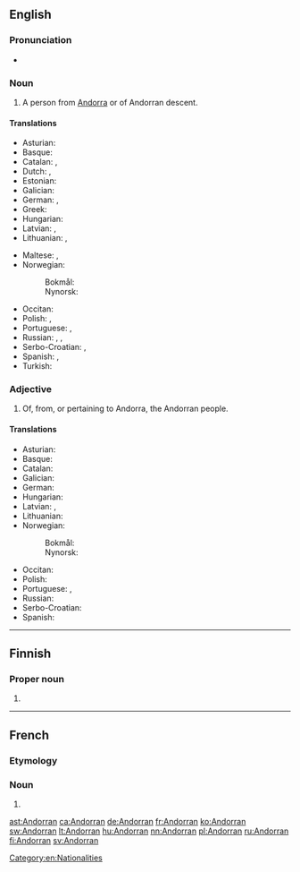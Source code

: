 {{also|andorran}}
==English==

===Pronunciation===
* {{IPA|/ænˈdɔːɹən/}}

===Noun===
{{en-noun}}

# A person from [[Andorra]] or of Andorran descent.

====Translations====
{{trans-top|person from Andorra}}
* Asturian: {{t+|ast|andorranu|m}}
* Basque: {{t+|eu|andorratar}}
* Catalan: {{t|ca|andorrà|m}}, {{t|ca|andorrana|f}}
* Dutch: {{t+|nl|Andorrees|m}}, {{t+|nl|Andorrese|f}}
* Estonian: {{t|et|andorralane}}
* Galician: {{t|gl|andorrano|m}}
* German: {{t+|de|Andorraner|m}}, {{t+|de|Andorranerin|f}}
* Greek: {{t|el|Ανδορρανός}}
* Hungarian: {{t+|hu|andorrai}}
* Latvian: {{t|lv|andorietis|m}}, {{t|lv|andoriete|f}}
* Lithuanian: {{t+|lt|andorietis|m}}, {{t+|lt|andorietė|f}}
{{trans-mid}}
* Maltese: {{t|mt|Andorrjan|m}}, {{t|mt|Andorrjana|f}}
* Norwegian:
*: Bokmål: {{t+|nb|andorraner|m}}
*: Nynorsk: {{t+|nn|andorranar|m}}
* Occitan: {{t|oc|andorran|m}}
* Polish: {{t+|pl|Andorczyk|m}}, {{t+|pl|Andorka|f}}
* Portuguese: {{t+|pt|andorrano|m}}, {{t|pt|andorrense|m}}
* Russian: {{t+|ru|андо́ррец|m|sc=Cyrl}}, {{t|ru|[[жи́тель]] [[Андорра|Андо́рры]]|m|sc=Cyrl}}, {{t|ru|[[жи́тельница]] [[Андорра|Андо́рры]]|f|sc=Cyrl}}
* Serbo-Croatian: {{t|sh|Andorac|m}}, {{t|sh|Andorka|f}}
* Spanish: {{t+|es|andorrano|m}}, {{t|es|andorrana|f}}
* Turkish: {{t+|tr|Andorralı}}
{{trans-bottom}}

===Adjective===
{{en-adj|-}}

# Of, from, or pertaining to Andorra, the Andorran people.

====Translations====
{{trans-top|pertaining to Andorra}}
* Asturian: {{t+|ast|andorranu}}
* Basque: {{t+|eu|andorratar}}
* Catalan: {{t|ca|andorrà}}
* Galician: {{t|gl|andorrano}}
* German: {{t+|de|andorranisch}}
* Hungarian: {{t+|hu|andorrai}}
* Latvian: {{t|lv|andoriešu}}, {{t|lv|Andoras}}
* Lithuanian: {{t+|lt|andorietiškas}}
* Norwegian:
*: Bokmål: {{t|nb|andorransk}}
*: Nynorsk: {{t+|nn|andorransk}}
{{trans-mid}}
* Occitan: {{t|oc|andorran}}
* Polish: {{t+|pl|andorski|m}}
* Portuguese: {{t+|pt|andorrano}}, {{t|pt|andorrense}}
* Russian: {{t|ru|андо́ррский|sc=Cyrl}}
* Serbo-Croatian: {{t|sh|andorski}}
* Spanish: {{t+|es|andorrano}}
{{trans-bottom}}

[[Category:en:Nationalities]]

----

==Finnish==

===Proper noun===
{{head|fi|proper noun form}}

# {{fi-form of|type=proper noun|case=genitive|pl=singular|Andorra}}

----

==French==

===Etymology===
{{suffix|lang=fr|Andorre|an}}

===Noun===
{{fr-noun|m|f=Andorrane}}

# {{l/en|Andorran}}

[[ast:Andorran]]
[[ca:Andorran]]
[[de:Andorran]]
[[fr:Andorran]]
[[ko:Andorran]]
[[sw:Andorran]]
[[lt:Andorran]]
[[hu:Andorran]]
[[nn:Andorran]]
[[pl:Andorran]]
[[ru:Andorran]]
[[fi:Andorran]]
[[sv:Andorran]]